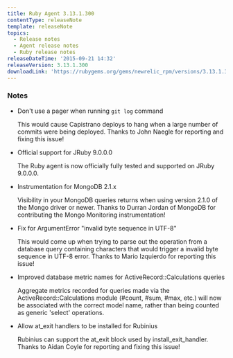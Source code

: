 ```yaml
---
title: Ruby Agent 3.13.1.300
contentType: releaseNote
template: releaseNote
topics:
  - Release notes
  - Agent release notes
  - Ruby release notes
releaseDateTime: '2015-09-21 14:32'
releaseVersion: 3.13.1.300
downloadLink: 'https://rubygems.org/gems/newrelic_rpm/versions/3.13.1.300'
---
```


### Notes

* Don't use a pager when running `git log` command

  This would cause Capistrano deploys to hang when a large number of commits were being deployed. Thanks to John Naegle for reporting and fixing this issue!
* Official support for JRuby 9.0.0.0

  The Ruby agent is now officially fully tested and supported on JRuby 9.0.0.0.
* Instrumentation for MongoDB 2.1.x

  Visibility in your MongoDB queries returns when using version 2.1.0 of the Mongo driver or newer. Thanks to Durran Jordan of MongoDB for contributing the Mongo Monitoring instrumentation!
* Fix for ArgumentError "invalid byte sequence in UTF-8"

  This would come up when trying to parse out the operation from a database query containing characters that would trigger a invalid byte sequence in UTF-8 error. Thanks to Mario Izquierdo for reporting this issue!
* Improved database metric names for ActiveRecord::Calculations queries

  Aggregate metrics recorded for queries made via the ActiveRecord::Calculations module (#count, #sum, #max, etc.) will now be associated with the correct model name, rather than being counted as generic 'select' operations.
* Allow at_exit handlers to be installed for Rubinius

  Rubinius can support the at_exit block used by install_exit_handler. Thanks to Aidan Coyle for reporting and fixing this issue!
